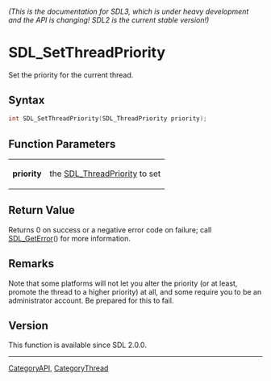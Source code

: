 ====== (This is the documentation for SDL3, which is under heavy development and the API is changing! SDL2 is the current stable version!) ======
= SDL_SetThreadPriority =

Set the priority for the current thread.

== Syntax ==

<syntaxhighlight lang='c'>
int SDL_SetThreadPriority(SDL_ThreadPriority priority);
</syntaxhighlight>

== Function Parameters ==

{|
|'''priority'''
|the [[SDL_ThreadPriority]] to set
|}

== Return Value ==

Returns 0 on success or a negative error code on failure; call
[[SDL_GetError]]() for more information.

== Remarks ==

Note that some platforms will not let you alter the priority (or at least,
promote the thread to a higher priority) at all, and some require you to be
an administrator account. Be prepared for this to fail.

== Version ==

This function is available since SDL 2.0.0.

----
[[CategoryAPI]], [[CategoryThread]]


